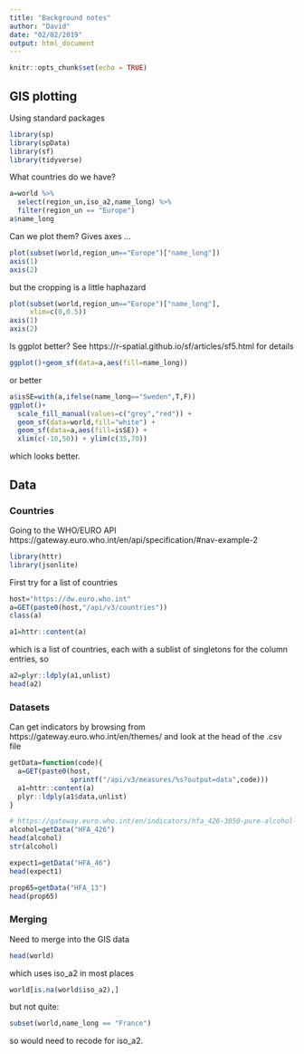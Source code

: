 ```yaml
---
title: "Background notes"
author: "David"
date: "02/02/2019"
output: html_document
---
```


```r
knitr::opts_chunk$set(echo = TRUE)
```

## GIS plotting

Using standard packages

```r
library(sp)
library(spData)
library(sf)
library(tidyverse)
```

What countries do we have?

```r
a=world %>% 
  select(region_un,iso_a2,name_long) %>%
  filter(region_un == "Europe") 
a$name_long
```

Can we plot them? Gives axes ...

```r
plot(subset(world,region_un=="Europe")["name_long"])
axis(1)
axis(2)
```

but the cropping is a little haphazard

```r
plot(subset(world,region_un=="Europe")["name_long"],
     xlim=c(0,0.5))
axis(1)
axis(2)
```


Is ggplot better? See https://r-spatial.github.io/sf/articles/sf5.html for details


```r
ggplot()+geom_sf(data=a,aes(fill=name_long))
```

or better

```r
a$isSE=with(a,ifelse(name_long=="Sweden",T,F))
ggplot()+
  scale_fill_manual(values=c("grey","red")) +
  geom_sf(data=world,fill="white") + 
  geom_sf(data=a,aes(fill=isSE)) + 
  xlim(c(-10,50)) + ylim(c(35,70))
```
which looks better.

## Data

### Countries

Going to the WHO/EURO API
https://gateway.euro.who.int/en/api/specification/#nav-example-2

```r
library(httr)
library(jsonlite)
```

First try for a list of countries

```r
host="https://dw.euro.who.int"
a=GET(paste0(host,"/api/v3/countries"))
class(a)
```
```r
a1=httr::content(a)
```

which is a list of countries, each with a sublist of singletons for the column entries, so

```r
a2=plyr::ldply(a1,unlist)
head(a2)
```

### Datasets

Can get indicators by browsing from https://gateway.euro.who.int/en/themes/ and look at the head of the .csv file

```r
getData=function(code){
  a=GET(paste0(host,
               sprintf("/api/v3/measures/%s?output=data",code)))
  a1=httr::content(a)
  plyr::ldply(a1$data,unlist) 
}
```


```r
# https://gateway.euro.who.int/en/indicators/hfa_426-3050-pure-alcohol-consumption-litres-per-capita-age-15plus/
alcohol=getData("HFA_426")
head(alcohol)
str(alcohol)
```


```r
expect1=getData("HFA_46")
head(expect1)
```

```r
prop65=getData("HFA_13")
head(prop65)
```

### Merging

Need to merge into the GIS data

```r
head(world)
```

which uses iso_a2 in most places

```r
world[is.na(world$iso_a2),]
```

but not quite:

```r
subset(world,name_long == "France")
```
 so would need to recode for iso_a2.

